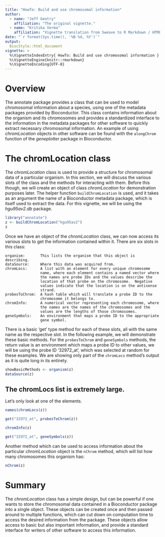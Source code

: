 ```yaml
---
title: "HowTo: Build and use chromosomal information"
author:
  - name: "Jeff Gentry"
    affiliation: "The original vignette."
  - name: "Kritika Verma"
    affiliation: "Vignette translation from Sweave to R Markdown / HTML"
date: "`r format(Sys.time(), '%B %d, %Y')`"
output:
  BiocStyle::html_document
vignette: >
  %\VignetteIndexEntry{ HowTo: Build and use chromosomal information }
  %\VignetteEngine{knitr::rmarkdown}
  %\VignetteEncoding{UTF-8}
---
```


```{=latex}
\usepackage{hyperref}
```
```{=latex}
\usepackage[authoryear,round]{natbib}
```
```{=latex}
\usepackage{times}
```
```{=latex}
\bibliographystyle{plainnat}
```
# Overview

The annotate package provides a class that can be used to model
chromosomal information about a species, using one of the metadata
packages provided by Bioconductor. This class contains information about
the organism and its chromosomes and provides a standardized interface
to the information in the metadata packages for other software to
quickly extract necessary chromosomal information. An example of using
*chromLocation* objects in other software can be found with the
`alongChrom` function of the *geneplotter* package in Bioconductor.

# The chromLocation class

The *chromLocation* class is used to provide a structure for chromosomal
data of a particular organism. In this section, we will discuss the
various slots of the class and the methods for interacting with them.
Before this though, we will create an object of class *chromLocation*
for demonstration purposes later. The helper function
`buildChromLocation` is used, and it takes as an argument the name of a
Bioconductor metadata package, which is itself used to extract the data.
For this vignette, we will be using the *hgu95av2.db* package.

```r
library("annotate")
z <- buildChromLocation("hgu95av2")
z
```

Once we have an object of the *chromLocation* class, we can now access
its various slots to get the information contained within it. There are
six slots in this class:

    organism:       This lists the organism that this object is describing.
    dataSource:     Where this data was acquired from.
    chromLocs:      A list with an element for every unique chromosome 
                    name, where each element contains a named vector where
                    the names are probe IDs and the values describe the
                    location of that probe on the chromosome.  Negative
                    values indicate that the location is on the antisense
                    strand. 
    probesToChrom:  A hash table which will translate a probe ID to the 
                    chromosome it belongs to.
    chromInfo:      A numerical vector representing each chromosome, where
                    the names are the names of the chromosomes and the
                    values are the lengths of those chromosomes.
    geneSymbols:    An environment that maps a probe ID to the appropriate
                    gene symbol.

There is a basic 'get' type method for each of these slots, all with the
same name as the respective slot. In the following example, we will
demonstrate these basic methods. For the `probesToChrom` and
`geneSymbols` methods, the return value is an environment which maps a
probe ID to other values, we will be using the probe ID '32972_at',
which was selected at random for these examples. We are showing only
part of the `chromLocs` method's output as it is quite long in its
entirety.


```r
showBasicMethods <- organism(z)
dataSource(z)
```


## The chromLocs list is extremely large. 
Let's only look at one of the elements. 

```r
names(chromLocs(z))
```

```r
get("32972_at", probesToChrom(z))
```

```r
chromInfo(z)
```

```r
get("32972_at", geneSymbols(z))
```

Another method which can be used to access information about the
particular *chromLocation* object is the `nChrom` method, which will
list how many chromosomes this organism has:

```r
nChrom(z)
```

# Summary

The *chromLocation* class has a simple design, but can be powerful if
one wants to store the chromosomal data contained in a Bioconductor
package into a single object. These objects can be created once and then
passed around to multiple functions, which can cut down on computation
time to access the desired information from the package. These objects
allow access to basic but also important information, and provide a
standard interface for writers of other software to access this
information.
